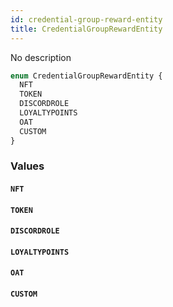 ```yaml
---
id: credential-group-reward-entity
title: CredentialGroupRewardEntity
---
```



No description

```graphql
enum CredentialGroupRewardEntity {
  NFT
  TOKEN
  DISCORDROLE
  LOYALTYPOINTS
  OAT
  CUSTOM
}
```


### Values

#### `NFT` 




#### `TOKEN` 




#### `DISCORDROLE` 




#### `LOYALTYPOINTS` 




#### `OAT` 




#### `CUSTOM` 






